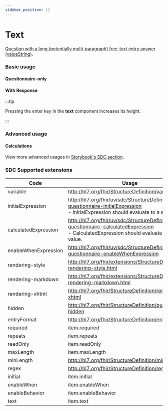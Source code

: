 ```yaml
---
sidebar_position: 11
---
```



# Text

[Question with a long (potentially multi-paragraph) free-text entry answer (valueString)](https://hl7.org/fhir/r4/codesystem-item-type.html#item-type-text).

### Basic usage

#### Questionnaire-only

<IframeContainer storyId="itemtype-text--text-basic" initialHeight={148} />

#### With Response

<IframeContainer storyId="itemtype-text--text-basic-response" initialHeight={148} />

:::tip

Pressing the enter key in the **text** component increases its height.

:::

### Advanced usage

#### Calculations

<IframeContainer storyId="sdc-10-1-3-behavior-calculations-item-type-calculations--text-calculation" initialHeight={860} />

View more advanced usages in [Storybook's SDC section](https://smartforms.csiro.au/storybook/?path=/docs/sdc-overview--docs).


### SDC Supported extensions

| Code                 | Usage                                                                                                                                               |
|----------------------|-----------------------------------------------------------------------------------------------------------------------------------------------------|
| variable             | http://hl7.org/fhir/StructureDefinition/variable                                                                                                    |
| initialExpression    | http://hl7.org/fhir/uv/sdc/StructureDefinition/sdc-questionnaire-initialExpression<br/>- InitialExpression should evaluate to a string value.       |
| calculatedExpression | http://hl7.org/fhir/uv/sdc/StructureDefinition/sdc-questionnaire-calculatedExpression<br/>- CalculatedExpression should evaluate to a string value. |
| enableWhenExpression | http://hl7.org/fhir/uv/sdc/StructureDefinition/sdc-questionnaire-enableWhenExpression                                                               |
| rendering-style      | http://hl7.org/fhir/extensions/StructureDefinition-rendering-style.html                                                                             |
| rendering-markdown   | http://hl7.org/fhir/extensions/StructureDefinition-rendering-markdown.html                                                                          |
| rendering-xhtml      | http://hl7.org/fhir/StructureDefinition/rendering-xhtml                                                                                             |
| hidden               | http://hl7.org/fhir/StructureDefinition/questionnaire-hidden                                                                                        |
| entryFormat          | http://hl7.org/fhir/StructureDefinition/entryFormat                                                                                                 |
| required             | item.required                                                                                                                                       |
| repeats              | item.repeats                                                                                                                                        |
| readOnly             | item.readOnly                                                                                                                                       |
| maxLength            | item.maxLength                                                                                                                                      |
| minLength            | http://hl7.org/fhir/StructureDefinition/minLength                                                                                                   |
| regex                | http://hl7.org/fhir/StructureDefinition/regex                                                                                                       |
| initial              | item.initial                                                                                                                                        |
| enableWhen           | item.enableWhen                                                                                                                                     |
| enableBehavior       | item.enableBehavior                                                                                                                                 |
| text                 | item.text                                                                                                                                           |

